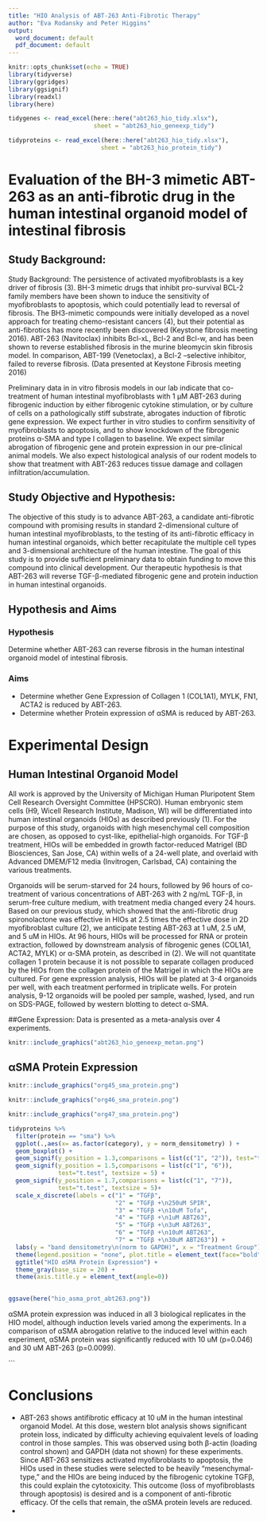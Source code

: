 ---
title: "HIO Analysis of ABT-263 Anti-Fibrotic Therapy"
author: "Eva Rodansky and Peter Higgins"
output:
  word_document: default
  pdf_document: default
---



```{r setup, include=FALSE}
knitr::opts_chunk$set(echo = TRUE)
library(tidyverse)
library(ggridges)
library(ggsignif)
library(readxl)
library(here)

tidygenes <- read_excel(here::here("abt263_hio_tidy.xlsx"),
                        sheet = "abt263_hio_geneexp_tidy")

tidyproteins <- read_excel(here::here("abt263_hio_tidy.xlsx"),
                          sheet = "abt263_hio_protein_tidy")

```

# Evaluation of the BH-3 mimetic ABT-263 as an anti-fibrotic drug in the human intestinal organoid model of intestinal fibrosis 

## Study Background:

Study Background:  The persistence of activated myofibroblasts is a key driver of fibrosis (3).  BH-3 mimetic drugs that inhibit pro-survival BCL-2 family members have been shown to induce the sensitivity of myofibroblasts to apoptosis, which could potentially lead to reversal of fibrosis.  The BH3-mimetic compounds were initially developed as a novel approach for treating chemo-resistant cancers (4), but their potential as anti-fibrotics has more recently been discovered (Keystone fibrosis meeting 2016).  ABT-263 (Navitoclax) inhibits Bcl-xL, Bcl-2 and Bcl-w, and has been shown to reverse established fibrosis in the murine bleomycin skin fibrosis model.  In comparison, ABT-199 (Venetoclax), a Bcl-2 –selective inhibitor, failed to reverse fibrosis.  (Data presented at Keystone Fibrosis meeting 2016)

Preliminary data in in vitro fibrosis models in our lab indicate that co-treatment of human intestinal myofibroblasts with 1 µM ABT-263 during fibrogenic induction by either fibrogenic cytokine stimulation, or by culture of cells on a pathologically stiff substrate, abrogates induction of fibrotic gene expression.  We expect further in vitro studies to confirm sensitivity of myofibroblasts to apoptosis, and to show knockdown of the fibrogenic proteins α-SMA and type I collagen to baseline.  We expect similar abrogation of fibrogenic gene and protein expression in our pre-clinical animal models.  We also expect histological analysis of our rodent models to show that treatment with ABT-263 reduces tissue damage and collagen infiltration/accumulation.


## Study Objective and Hypothesis:  

The objective of this study is to advance ABT-263, a candidate anti-fibrotic compound with promising results in standard 2-dimensional culture of human intestinal myofibroblasts, to the testing of its anti-fibrotic efficacy in human intestinal organoids, which better recapitulate the multiple cell types and 3-dimensional architecture of the human intestine. The goal of this study is to provide sufficient preliminary data to obtain funding to move this compound into clinical development.  Our therapeutic hypothesis is that ABT-263 will reverse TGF-β-mediated fibrogenic gene and protein induction in human intestinal organoids.


## Hypothesis and Aims

### Hypothesis
Determine whether ABT-263 can reverse fibrosis in the human intestinal organoid model of intestinal fibrosis.

### Aims

- Determine whether Gene Expression of Collagen 1 (COL1A1), MYLK, FN1, ACTA2 is reduced by ABT-263.
- Determine whether Protein expression of αSMA is reduced by ABT-263.


# Experimental Design

## Human Intestinal Organoid Model

All work is approved by the University of Michigan Human Pluripotent Stem Cell Research Oversight Committee (HPSCRO).  Human embryonic stem cells (H9, Wicell Research Institute, Madison, WI) will be differentiated into human intestinal organoids (HIOs) as described previously (1). For the purpose of this study, organoids with high mesenchymal cell composition are chosen, as opposed to cyst-like, epithelial-high organoids. For TGF-β treatment, HIOs will be embedded in growth factor-reduced Matrigel (BD Biosciences, San Jose, CA) within wells of a 24-well plate, and overlaid with Advanced DMEM/F12 media (Invitrogen, Carlsbad, CA) containing the various treatments.  

Organoids will be serum-starved for 24 hours, followed by 96 hours of co-treatment of various concentrations of ABT-263 with 2 ng/mL TGF-β, in serum-free culture medium, with treatment media changed every 24 hours.   Based on our previous study, which showed that the anti-fibrotic drug spironolactone was effective in HIOs at 2.5 times the effective dose in 2D myofibroblast culture (2), we anticipate testing ABT-263 at 1 uM, 2.5 uM, and 5 uM in HIOs.   At 96 hours, HIOs will be processed for RNA or protein extraction, followed by downstream analysis of fibrogenic  genes (COL1A1, ACTA2, MYLK) or α-SMA protein, as described in (2). We will not quantitate collagen 1 protein  because it is not possible to separate collagen produced by the HIOs from the collagen protein of the Matrigel in which the HIOs are cultured.   For gene expression analysis, HIOs will be plated at 3-4 organoids per well, with each treatment performed in triplicate wells.  For protein analysis, 9-12 organoids will be pooled per sample, washed, lysed, and run on SDS-PAGE, followed by western blotting to detect α-SMA.  



##Gene Expression:  Data is presented as a meta-analysis over 4 experiments.


```{r echo=FALSE, fig.cap = "Inhibition of Fibrogenic Gene Expression by ABT-263:  Meta-Analysis over 4 Biological Experiments", fig.height=3}
knitr::include_graphics("abt263_hio_geneexp_metan.png")

```




## αSMA Protein Expression  


```{r echo=FALSE, fig.cap = "ORG-45 αSMA Protein Expression", fig.height=3}
knitr::include_graphics("org45_sma_protein.png")

```

```{r echo=FALSE, fig.cap = "ORG-46 αSMA Protein Expression", fig.height=3}
knitr::include_graphics("org46_sma_protein.png")

```

```{r echo=FALSE, fig.cap = "ORG-47 αSMA Protein Expression", fig.height=3}
knitr::include_graphics("org47_sma_protein.png")

```




```{r aSMA, echo=FALSE, fig.width= 15, fig.height= 8}
tidyproteins %>% 
  filter(protein == "sma") %>% 
  ggplot(.,aes(x= as.factor(category), y = norm_densitometry) ) +
  geom_boxplot() +
  geom_signif(y_position = 1.3,comparisons = list(c("1", "2")), test="t.test", textsize = 5) +
  geom_signif(y_position = 1.5,comparisons = list(c("1", "6")),          
              test="t.test", textsize = 5) +
  geom_signif(y_position = 1.7,comparisons = list(c("1", "7")),          
              test="t.test", textsize = 5)+
  scale_x_discrete(labels = c("1" = "TGFβ", 
                              "2" = "TGFβ +\n250uM SPIR",
                              "3" = "TGFβ +\n10uM Tofa",
                              "4" = "TGFβ +\n1uM ABT263",
                              "5" = "TGFβ +\n3uM ABT263",
                              "6" = "TGFβ +\n10uM ABT263",
                              "7" = "TGFβ +\n30uM ABT263")) +
  labs(y = "band densitometry\n(norm to GAPDH)", x = "Treatment Group") +
  theme(legend.position = "none", plot.title = element_text(face="bold")) +
  ggtitle("HIO αSMA Protein Expression") +
  theme_gray(base_size = 20) +
  theme(axis.title.y = element_text(angle=0)) 
    

ggsave(here("hio_asma_prot_abt263.png"))

```

αSMA protein expression was induced in all 3 biological replicates in the HIO model, although induction levels varied among the experiments.  In a comparison of αSMA abrogation relative to the induced level within each experiment, αSMA protein was significantly reduced with 10 uM (p=0.046) and 30 uM ABT-263 (p=0.0099).


```

# Conclusions


* ABT-263 shows antifibrotic efficacy at 10 uM in the human intestinal organoid Model.  At this dose, western blot analysis shows significant protein loss, indicated by difficulty achieving equivalent levels of loading control in those samples.  This was observed using both β-actin (loading control shown) and GAPDH (data not shown) for these experiments.  Since ABT-263 sensitizes activated myofibroblasts to apoptosis, the HIOs used in these studies were selected to be heavily "mesenchymal-type," and the HIOs are being induced by the fibrogenic cytokine TGFβ, this could explain the cytotoxicity. This outcome (loss of myofibroblasts through apoptosis) is desired and is a component of anti-fibrotic efficacy. Of the cells that remain, the αSMA protein levels are reduced. 
*
 




